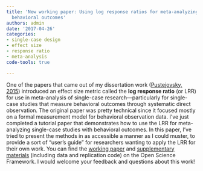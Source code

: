 ```yaml
---
title: 'New working paper: Using log response ratios for meta-analyzing SCDs with
  behavioral outcomes'
authors: admin
date: '2017-04-26'
categories:
- single-case design
- effect size
- response ratio
- meta-analysis
code-tools: true

---
```


One of the papers that came out of my dissertation work ([Pustejovsky, 2015](/files/Measurement-comparable-ES.pdf)) introduced an effect size metric called the __log response ratio__ (or LRR) for use in meta-analysis of single-case research---particularly for single-case studies that measure behavioral outcomes through systematic direct observation. The original paper was pretty technical since it focused mostly on a formal measurement model for behavioral observation data. I've just completed a tutorial paper that demonstrates how to use the LRR for meta-analyzing single-case studies with behavioral outcomes. In this paper, I've tried to present the methods in as accessible a manner as I could muster, to provide a sort of "user's guide" for researchers wanting to apply the LRR for their own work. You can find the [working paper](https://osf.io/4fe6u/) and [supplementary materials](https://osf.io/c3fe9/) (including data and replication code) on the Open Science Framework. I would welcome your feedback and questions about this work!
